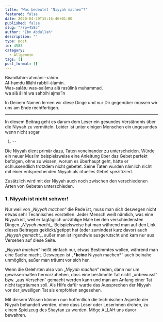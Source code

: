 ```yaml
---
title: 'Was bedeutet "Niyyah machen"?'
featured: false
date: 2020-04-29T15:16:46+01:00
published: false
slug: "/?p=4583"
author: "Ibn Abdullah"
description: ""
type: post
id: 4583
category:
  - Allgemein
tags: []
post_format: []
---
```


Bismillāhir-rahmānir-rahīm.  
Al-hamdu lillāhi rabbil-ālamīn.  
Was-salātu was-salāmu alā rasūlinā muhammad,  
wa alā ālihi wa sahbihi ajma’īn

In Deinem Namen lernen wir diese Dinge und nur Dir gegenüber müssen wir uns am Ende rechtfertigen.

---

In diesem Beitrag geht es darum dem Leser ein gesundes Verständnis über die Niyyah zu vermitteln. Leider ist unter einigen Menschen ein ungesundes wenn nicht sogar

1.  --

Die Niyyah dient primär dazu, Taten voneinander zu unterscheiden. Würde ein neuer Muslim beispielsweise eine Anleitung über das Gebet perfekt befolgen, ohne zu wissen, worum es überhaupt geht, hätte er schlussendlich trotzdem nicht gebetet. Seine Taten wurden nämlich nicht mit einer entsprechenden Niyyah als rituelles Gebet spezifiziert.

Zusätzlich wird mit der Niyyah auch noch zwischen den verschiedenen Arten von Gebeten unterschieden.

### 1. Niyyah ist nicht schwer!

Nur weil von „_Niyyah machen_“ die Rede ist, muss man sich deswegen nicht etwas sehr Technisches vorstellen. Jeder Mensch weiß nämlich, was eine Niyyah ist, weil er tagtäglich unzählige Male bei den verschiedensten Dingen „_Niyyah macht_„. Beispielsweise hat man während man auf den Link dieses Beitrages geklickt/getippt hat (oder zumindest kurz davor) auch „_Niyyah gemacht_„, außer man ist irgendwie ausgerutscht und kam nur aus Versehen auf diese Seite.

„_Niyyah machen_“ heißt einfach nur, etwas Bestimmtes wollen, während man eine Sache macht. Deswegen ist „**\*keine** Niyyah machen\*“ auch beinahe unmöglich, außer man träumt vor sich her.

Wenn die Gelehrten also von „_Niyyah machen_“ reden, dann nur um gewissermaßen hervorzuheben, dass eine bestimmte Tat nicht „unbewusst“ bzw. „aus Versehen“ gemacht werden kann und man am Anfang einer Tat nicht tagträumen soll. Als Hilfe dafür wurde das Aussprechen der Niyyah vor der jeweiligen Tat als empfohlen angesehen.

Mit diesem Wissen können nun hoffentlich die technischen Aspekte der Niyyah behandelt werden, ohne dass Leser oder Leserinnen drohen, zu einem Spielzeug des Shaytan zu werden. Möge ALLAH uns davor bewahren.
